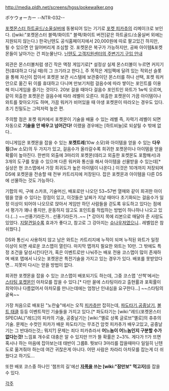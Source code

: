 http://media.pldh.net/screens/hgss/pokewalker.png


ポケウォーカー
--NTR-032--

[[포켓몬스터 하트골드/소울실버]]에 동봉되어 있는 기기로 [[포켓 피카츄]]의 리메이크로 보인다. ([wiki:"포켓몬스터 블랙/화이트" 블랙/화이트 버전]같은 하트골드/소울실버 외에는 지원되지 않는다.) 한국닌텐도 공식홈페이지에서 20,000원에 따로 팔고있긴 하지만, 될 수 있으면 안 잃어버리게 조심할 것. 포켓몬은 복구가 가능하지만, 공짜 아이템&포켓몬들이 날아가는 건 피눈물난다. [http://support.nintendo.co.kr/index.do 닌텐도 고객지원센터의 주변기기 구입 안내]

외관은 몬스터볼처럼 생긴 작은 액정 게임기로[* 설정상 실제 몬스터볼이 누르면 커지기 전(휴대하고 다닐 때)의 그 크기라고 한다.], 주 목적은 게임팩에 달려 있는 적외선 슬롯을 통해 자신이 잡아서 포켓몬 보관 시스템에 보관중이던 몬스터를 하나 선택, 포켓 워커 안으로 옮긴 뒤 이를 휴대하고 다니며 만보기처럼 걸음수에 따라 쌓이는 포인트를 이용해 미니게임을 즐기는 것이다. 20보 걸을 때마다 걸음수 포인트인 와트가 1w씩 오르며, 같이 외출한 포켓몬은 걸음수에 따라 레벨이 오른다. 외출한 포켓몬이 가끔 아이템이나 와트를 찾아오기도 하며, 가끔 워커가 비어있을 때 야생 포켓몬이 따라오는 경우도 있다. 초기 친밀도는 그럭저럭 높은 편.

주의할 점은 포켓 워커에서 포켓몬이 기술을 배울 수 있는 레벨 즉, 자력기 레벨이 되면 자동으로 '''기술을 안 배우고 넘어간다!''' 이랬을 경우에는 [하트비늘]로 되살릴 수 밖에 없다..

미니게임은 포켓몬을 잡을 수 있는 '''포켓트레'''(10w 소모)와 아이템을 얻을 수 있는 '''다우징'''(3w 소모)의 두 가지가 있고, 걸음수가 올라갈수록 희귀한 포켓몬이나 아이템을 얻을 확률이 높아진다. 한번의 외출에 3마리의 포켓몬(데리고 외출한 포켓몬도 포함해서)과 3개의 도구를 찾을 수 있으며 다른 워커와 통신을 해서 아이템을 선물받을 수 있는데[* 실상은 현 코스맵에서 가장 희귀도가 높은 아이템이 나온다.] 이것은 10개까지 저장되며 DS에 포켓몬을 전송할 때 전부 카트리지에 저장된다. 잡은 포켓몬과 아이템을 다른 DS에 선물하는 것도 가능하다.

기합의 띠, 구애 스카프, 기술머신, 배포로만 나오던 53~57번 열매와 같이 희귀한 아이템을 얻을 수 있다는 장점이 있고, 이것들은 날짜가 지날 때마다 초기화되는 걸음수가 일정 이상이 되어야 나오므로 앉아서 게임만 하던 사람들을 걷도록 유도하고 있다는 점에서 평가가 꽤나 좋지만, 운동하지 않고도 포인트를 적립하는 방법이 하나하나 나오고 있다.(...) ~~선풍기라든가.. 선풍기라든가..~~ [* 강아지 목에 리본으로 매달아 준 사람도 있었다. [[지랄견]]일수록 효과가 좋다고, 참고로 그 강아지는 [[슈나우져]]였으니.. 레벨업은 참 쉬웠다.]
 
DS와 통신시 사용하지 않고 남은 와트는 카트리지에 누적이 되며 누적된 와트가 일정 이상이 되면 새로운 코스맵이 열린다. 마지막 맵까지 필요한 와트는 10만. 그 밖에도 특정 조건을 달성시킨다던가, 혹은 이벤트로만 나눠주는 배포 전용 코스맵이 많이 존재하며 배포 맵에서 나오는 포켓몬은 특전기술을 가지고 있는 경우가 있다. 배포를 못받았다면... 지못미 다시는 얻을 방법이 없다.

희귀한 포켓몬을 잡을 수 있는 코스맵이 배포되기도 하는데, 그중 코스맵 '산책'에서는 [[스타팅 포켓몬]]인 아차모를 잡을 수 있다.[* 다만 꼴에 스타팅이라고 출현률과 포획률이 최악이나 다름없어서 아차모를 만나는데에는 엄청난 인내심을 요구한다…] ~~스타팅의 굴욕~~

가장 처음으로 배포된 "노란숲"에서는 오직 [[피카츄]]만 잡히는데, [[파도타기]],[[공중날기]], [[볼트 태클]] 등등 이벤트적인 기술들을 가지고 있다.[* 파도타기는 [wiki:"레드(포켓몬스터 SPECIAL)"레드]의 피카의 기술, 공중날기는 [wiki:"옐로 상록 글로브"옐로]의 츄츄의 기술. 문제는 수컷인 피카가 배운 파도타기는 무조건 암컷 피카츄가 배우고있고, 공중날기는 그 반대라는것;; 뭐지?] 문제는 죄다 피카츄라서 '''어느놈이 어느놈인지 구분할 수가 없다는것!''' 느낌표 개수로 대충은 알 수 있지만 !!!가 뜰 확률은 2~3%. 게다가 !!가 뜨면 혹시나 하는 마음에 잡아보는데 태반이 그룹B. 뭣보다 3마리를 잡을때마다 일일히 닌텐도로 옮겨줘야 하는데 여간 귀찮은게 아니다. 어떤 사람은 차라리 아차모를 잡는게 더 쉬웠다고 하기도...

또한 배포 코스중 하나인 '챔프의 길'에선 '''[[자폭]]을 쓰는 [wiki:"잠만보" 먹고자]'''를 잡을 수 있다.

[[각주]]
